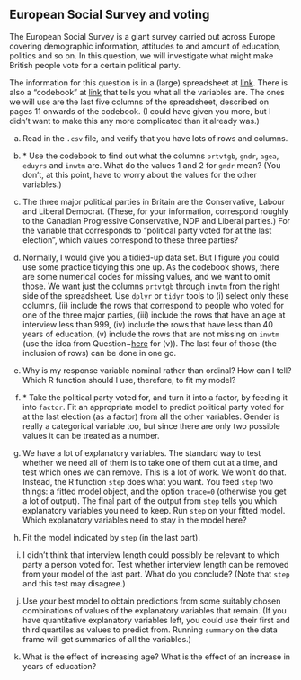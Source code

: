 ##  European Social Survey and voting


 The European Social Survey is a giant survey carried out
across Europe covering demographic information, attitudes to and
amount of education, politics and so on. In this question, we will
investigate what might make British people vote for a certain
political party.

The information for this question is in a (large) spreadsheet at
[link](http://ritsokiguess.site/datafiles/ess.csv). There is also a
"codebook" at
[link](http://ritsokiguess.site/datafiles/ess-codebook.pdf) that
tells you what all the variables are. The ones we will use are the
last five columns of the spreadsheet, described on pages 11 onwards of
the codebook. (I could have given you more, but I didn't want to make
this any more complicated than it already was.)



(a) Read in the `.csv` file, and verify that you have lots
of rows and columns.
 

(b) <a name="part:whatvar">*</a> Use the codebook to find out what the columns
`prtvtgb`, `gndr`, `agea`, `eduyrs` and
`inwtm` are.  What do the values 1 and 2 for `gndr`
mean? (You don't, at this point, have to worry about the values for
the other variables.)
 

(c) The three major political parties in Britain are the
Conservative, Labour and Liberal Democrat. (These, for your
information, correspond roughly to the Canadian Progressive
Conservative, NDP and Liberal parties.) For the variable that
corresponds to "political party voted for at the last election",
which values correspond to these three parties?
 

(d) Normally, I would give you a tidied-up
data set. But I figure you could use some practice tidying this one
up. As the codebook shows, there are some numerical codes for
missing values, and we want to omit those.
We want just the columns `prtvtgb` through `inwtm`
from the right side of the spreadsheet.  Use `dplyr` or
`tidyr` tools to (i) select only these columns, (ii) include
the rows that correspond to people who voted for one of the three
major parties, (iii) include the rows that have an age at interview
less than 999, (iv) include the rows that have less than 40 years of
education, (v) include the rows that are not missing on
`inwtm` (use the idea from Question~<a href="#part:prepare-next">here</a>
for (v)).  The last four of those (the inclusion of rows) can be
done in one go.
 

(e) Why is my response variable nominal rather than  ordinal? How can I tell?
Which R function should I use, therefore, to fit my model?
 

(f) <a name="part:full">*</a> Take the political party voted for, and turn it into a
factor, by feeding it into `factor`.
Fit an appropriate model to predict political party voted
for at the last election (as a factor) from all the other
variables. Gender is really a categorical variable too, but since
there are only two possible values it can be treated as a number.
 

(g) We have a lot of explanatory variables. The standard way to
test whether we need all of them is to take one of them out at a time,
and test which ones we can remove. This is a lot of work. We won't do
that. Instead,
the R function `step` does what you want. You feed `step`
two things: a fitted model object, and the option `trace=0`
(otherwise you get a lot of output). The final part of the output from
`step` tells you which explanatory variables you need to keep.
Run `step` on your fitted model. Which explanatory variables
need to stay in the model here?

 

(h) Fit the model indicated by `step` (in the last part).

 

(i) I didn't think that interview length could possibly be
relevant to which party a person voted for. Test whether interview
length can be removed from your model of the last part. What do you
conclude? (Note that `step` and this test may disagree.)

 

(j) Use your best model to obtain predictions from some
suitably chosen combinations of values of the explanatory variables
that remain. (If you have quantitative explanatory variables left,
you could use their first and third quartiles as values to predict
from. Running `summary` on the data frame will get summaries
of all the variables.)
 

(k) What is the effect of increasing age? What is the effect of
an increase in years of education?
 



